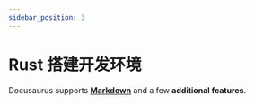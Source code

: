 ```yaml
---
sidebar_position: 3
---
```





# Rust 搭建开发环境



Docusaurus supports **[Markdown](https://daringfireball.net/projects/markdown/syntax)** and a few **additional features**.
